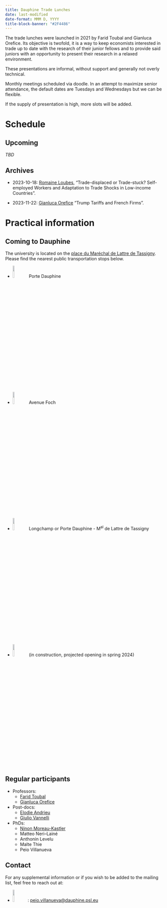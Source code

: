 ```yaml
---
title: Dauphine Trade Lunches
date: last-modified
date-format: MMM D, YYYY
title-block-banner: "#2F4486"
---
```


The trade lunches were launched in 2021 by Farid Toubal and Gianluca Orefice.
Its objective is twofold, it is a way to keep economists interested in trade up
to date with the research of their junior fellows and to provide said juniors
with an opportunity to present their research in a relaxed environment.

These presentations are informal, without support and generally not overly
technical.

Monthly meetings scheduled via doodle. In an attempt to maximize senior
attendance, the default dates are Tuesdays and Wednesdays but we can be
flexible.

If the supply of presentation is high, more slots will be added.

# Schedule

::: {.panel-tabset}

## Upcoming

*TBD* 

## Archives

- 2023-10-18: [Romaine Loubes](https://rloubes.github.io/Website/), "Trade-displaced or Trade-stuck? Self-employed Workers and Adaptation to Trade Shocks in Low-income Countries".

- 2023-11-22: [Gianluca Orefice](https://sites.google.com/site/oreficegianluca/home/) "Trump Tariffs and French Firms".

:::

# Practical information

::: {.panel-tabset}

## Coming to Dauphine

The university is located on the [place du Maréchal de Lattre de Tassigny](<https://www.google.fr/maps/place/Universit%C3%A9+Paris+Dauphine-PSL/@48.8701545,2.2551657,15z/data=!3m2!4b1!5s0x47e665599dad468d:0xfe2b8a1bb55dd3f1!4m6!3m5!1s0x47e6655922d250b7:0x3393b4fa95ac9e83!8m2!3d48.8701419!4d2.2736197!16zL20vMGJiMTY5?entry=ttu>). Please find the nearest public transportation stops below.

- ![](http://www.memo-flash.com/upload/552/ligne-2.png){fig-align="left" width=10%} Porte Dauphine

- ![](https://www.sncf-connect.com/assets/styles/image_scale_width_750/public/media/2021-12/logo-rer-c-redimensionne.jpg){fig-align="left" width=10%} Avenue Foch

- ![](https://www.bougerenville.com/wp-content/uploads/2019/01/bus-pc-paris.jpg){fig-align="left" width=10%} Longchamp or Porte Dauphine - M^al^ de Lattre de Tassigny

- ![](https://www.mobilys.net/images/tram/paris/t3b.png){fig-align="left" width=10%} (in construction, projected opening in spring 2024)

## Regular participants

- Professors:
  + [Farid Toubal](https://faridtoubal.com/)
  + [Gianluca Orefice](https://sites.google.com/site/oreficegianluca/home/)

- Post-docs:
  + [Elodie Andrieu](https://elodieandrieu.github.io/)
  + [Giulio Vannelli](https://www.giuliovannelli.com/)
  
- PhDs:
  + [Ninon Moreau-Kastler](https://ninonmoreaukastler.com/)
  + Matteo Neri--Lainé
  + Anthonin Levelu
  <!-- + Paul-Emile Bernard -->
  + Malte Thie
  + Peio Villanueva

## Contact {#sec-contact}

For any supplemental information or if you wish to be added to the mailing list,
feel free to reach out at:

- ![](https://openclipart.org/image/2400px/svg_to_png/196965/mono-email.png){fig-align="left" width=10%}: <peio.villanueva@dauphine.psl.eu>

:::